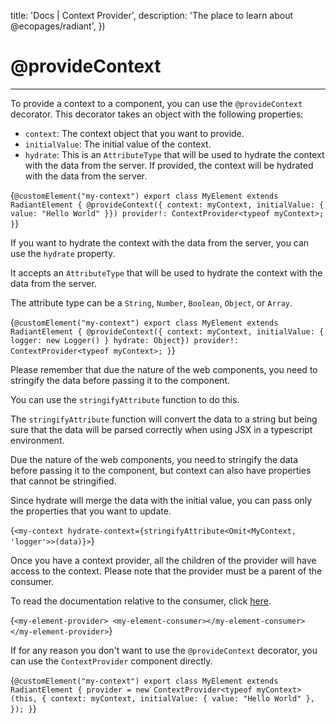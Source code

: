 

  title: 'Docs | Context Provider',
  description: 'The place to learn about @ecopages/radiant',
})

# @provideContext
---

To provide a context to a component, you can use the `@provideContext` decorator. This decorator takes an object with the following properties:

- `context`: The context object that you want to provide.
- `initialValue`: The initial value of the context.
- `hydrate`: This is an `AttributeType` that will be used to hydrate the context with the data from the server. If provided, the context will be hydrated with the data from the server.

<CodeBlock lang='typescript'>{`@customElement("my-context")
export class MyElement extends RadiantElement {
  @provideContext({ context: myContext, initialValue: { value: "Hello World" }})
  provider!: ContextProvider<typeof myContext>;
}`}
</CodeBlock>

If you want to hydrate the context with the data from the server, you can use the `hydrate` property.

It accepts an `AttributeType` that will be used to hydrate the context with the data from the server.

The attribute type can be a `String`, `Number`, `Boolean`, `Object`, or `Array`.

<CodeBlock lang='typescript'>{`@customElement("my-context")
export class MyElement extends RadiantElement {
  @provideContext({ context: myContext, initialValue: { logger: new Logger() } hydrate: Object})
  provider!: ContextProvider<typeof myContext>;
}`}
</CodeBlock>

Please remember that due the nature of the web components, you need to stringify the data before passing it to the component.

You can use the `stringifyAttribute` function to do this.

The `stringifyAttribute` function will convert the data to a string but being sure that the data will be parsed correctly when using JSX in a typescript environment.

Due the nature of the web components, you need to stringify the data before passing it to the component, but context can also have properties that cannot be stringified.

Since hydrate will merge the data with the initial value, you can pass only the properties that you want to update.

<CodeBlock lang='jsx'>{`<my-context hydrate-context={stringifyAttribute<Omit<MyContext, 'logger'>>(data)}>`}</CodeBlock>

Once you have a context provider, all the children of the provider will have access to the context.
Please note that the provider must be a parent of the consumer.

To read the documentation relative to the consumer, click [here](/docs/context/context-consumer).

<CodeBlock lang='jsx'>{`<my-element-provider>
  <my-element-consumer></my-element-consumer>
</my-element-provider>`}</CodeBlock>

If for any reason you don't want to use the `@provideContext` decorator, you can use the `ContextProvider` component directly.

<CodeBlock lang='typescript'>{`@customElement("my-context")
export class MyElement extends RadiantElement {
  provider = new ContextProvider<typeof myContext>(this, {
    context: myContext,
    initialValue: {
      value: "Hello World"
    },
  });
}`}
</CodeBlock>
